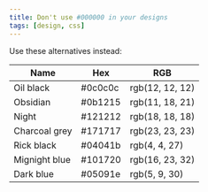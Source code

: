 ```yaml
---
title: Don't use #000000 in your designs
tags: [design, css]
---
```


Use these alternatives instead:

| Name          | Hex     | RGB             |
| ------------- | ------- | --------------- |
| Oil black     | #0c0c0c | rgb(12, 12, 12) |
| Obsidian      | #0b1215 | rgb(11, 18, 21) |
| Night         | #121212 | rgb(18, 18, 18) |
| Charcoal grey | #171717 | rgb(23, 23, 23) |
| Rick black    | #04041b | rgb(4, 4, 27)   |
| Mignight blue | #101720 | rgb(16, 23, 32) |
| Dark blue     | #05091e | rgb(5, 9, 30)   |
